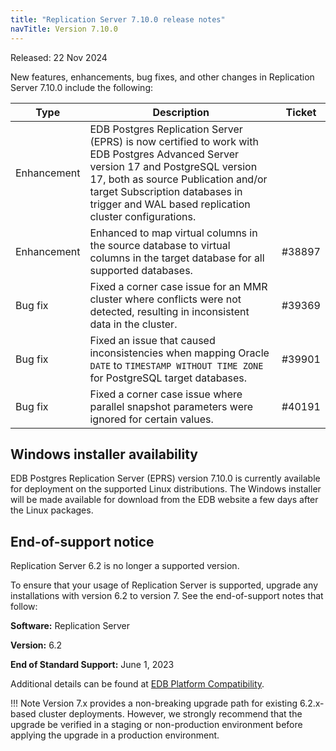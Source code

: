 ```yaml
---
title: "Replication Server 7.10.0 release notes"
navTitle: Version 7.10.0
---
```


Released: 22 Nov 2024

New features, enhancements, bug fixes, and other changes in Replication Server 7.10.0 include the following:

| Type         | Description                                                                                                                                                                                                                                                                                                                | Ticket               |
|--------------|----------------------------------------------------------------------------------------------------------------------------------------------------------------------------------------------------------------------------------------------------------------------------------------------------------------------------|----------------------|
| Enhancement  | EDB Postgres Replication Server (EPRS) is now certified to work with EDB Postgres Advanced Server version 17 and PostgreSQL version 17, both as source Publication and/or target Subscription databases in trigger and WAL based replication cluster configurations.               |  |
| Enhancement  | Enhanced to map virtual columns in the source database to virtual columns in the target database for all supported databases. |   #38897                   |
| Bug&nbsp;fix | Fixed a corner case issue for an MMR cluster where conflicts were not detected, resulting in inconsistent data in the cluster.                                                                                                                                                                                                                            | #39369 |
| Bug&nbsp;fix | Fixed an issue that caused inconsistencies when mapping Oracle `DATE` to `TIMESTAMP WITHOUT TIME ZONE` for PostgreSQL target databases.                              |         #39901             |
| Bug&nbsp;fix | Fixed a corner case issue where parallel snapshot parameters were ignored for certain values. | #40191 |

## Windows installer availability

EDB Postgres Replication Server (EPRS) version 7.10.0 is currently available for deployment on the supported Linux distributions. The Windows installer will be made available for download from the EDB website a few days after the Linux packages.

## End-of-support notice

Replication Server 6.2 is no longer a supported version.

To ensure that your usage of Replication Server is supported, upgrade any installations with version 6.2 to version 7. See the end-of-support notes that follow:

**Software:** Replication Server 

**Version:** 6.2

**End of Standard Support:** June 1, 2023

Additional details can be found at [EDB Platform Compatibility](https://www.enterprisedb.com/resources/platform-compatibility).

!!! Note
    Version 7.x provides a non-breaking upgrade path for existing 6.2.x-based cluster deployments. However, we strongly recommend that the upgrade be verified in a staging or non-production environment before applying the upgrade in a production environment.
